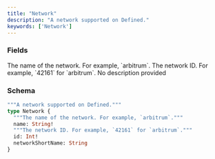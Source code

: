 ```yaml
---
title: "Network"
description: "A network supported on Defined."
keywords: ['Network']
---
```


### Fields

<ResponseField name="name" type="String!" required>
  The name of the network. For example, `arbitrum`.
</ResponseField>

<ResponseField name="id" type="Int!" required>
  The network ID. For example, `42161` for `arbitrum`.
</ResponseField>

<ResponseField name="networkShortName" type="String">
  No description provided
</ResponseField>

### Schema


```graphql 
"""A network supported on Defined."""
type Network {
  """The name of the network. For example, `arbitrum`."""
  name: String!
  """The network ID. For example, `42161` for `arbitrum`."""
  id: Int!
  networkShortName: String
}
```
